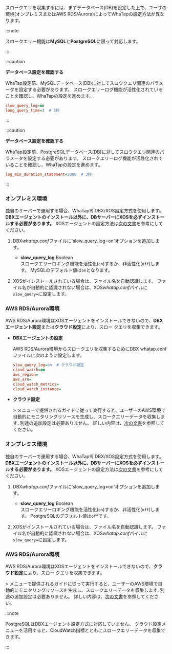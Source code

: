 スロークエリを収集するには、まずデータベース(DB)を設定した上で、ユーザの環境(オンプレミスまたはAWS RDS/Aurora)によってWhaTapの設定方法が異なります。

:::note

スロークエリー機能は**MySQL**と**PostgreSQL**に限って対応します。

:::

<InDoc product="mysql">

:::caution

**データベース設定を確認する**

WhaTap設定前、MySQLデータベース(DB)に対してスロウクエリ関連のパラメータを設定する必要があります。 スロークエリーログ機能が活性化されていることを確認し、WhaTapの設定を進めます。

```ini
slow_query_log=on  
long_query_time=3  # 3秒 
```

:::

</InDoc>

<InDoc product="postgresql">

:::caution

**データベース設定を確認する**

WhaTap設定前、PostgreSQLデータベース(DB)に対してスロウクエリ関連のパラメータを設定する必要があります。 スロークエリーログ機能が活性化されていることを確認し、WhaTapの設定を進めます。

```ini
log_min_duration_statement=3000  # 3秒
```

:::

</InDoc>

<InDoc product="mysql">

### オンプレミス環境

独自のサーバーで運用する場合、WhaTap의 DBX/XOS設定方式を使用します。 **DBXエージェントのインストール以外に、DBサーバーにXOSを必ずインストールする必要があります。** XOSエージェントの設定方法は[次の文書](agent-xos-settings)を参考にしてください。

1. DBX*whatap.conf*ファイルに'slow_query_log=on'オプションを追加します。

   - **slow_query_log** <span class='type'>Boolean</span>\
       スロークエリーロギング機能を活性化(`on`)するか、非活性化(`off`)します。 MySQLのデフォルト値は`on`となります。

2. XOSがインストールされている場合は、ファイル名を自動認識します。 ファイル名が自動的に認識されない場合は、XOS*whatap.conf*パイルに`slow_query=`に設定します。

### AWS RDS/Aurora環境

AWS RDS/Aurora環境はXOSエージェントをインストールできないので、**DBXエージェント設定**または**クラウド設定**により、スロー クエリを収集できます。

- **DBXエージェントの設定**

    AWS RDS/Aurora環境からスロークエリを収集するためにDBX whatap.confファイルに次のように設定します。

  ```ini title="whatap.conf"
  slow_query_log=on  # クラウド設定
  cloud_watch=on
  aws_region=
  aws_arn=
  cloud_watch_metrics=
  cloud_watch_instance= 
  ```

- **クラウド設定**

  <Cmdname sid="side_management" className="uitext" /> &gt; <Cmdname sid="side_dbCloudSetting" className="uitext" />メニューで提供されるガイドに従って実行すると、ユーザーのAWS環境で自動的にモニタリングリソースを生成し、スロークエリーデータを収集します. 別途の追加設定は必要ありません。 詳しい内容は、[次の文書](cloudsettings)を参照してください。

</InDoc>

<InDoc product="postgresql">

### オンプレミス環境

独自のサーバーで運用する場合、WhaTap의 DBX/XOS設定方式を使用します。 **DBXエージェントのインストール以外に、DBサーバーにXOSを必ずインストールする必要があります。** XOSエージェントの設定方法は[次の文書](agent-xos-settings)を参考にしてください。

1. DBX*whatap.conf*ファイルに'slow_query_log=on'オプションを追加します。 

   - **slow_query_log** <span class='type'>Boolean</span>\
       スロークエリーロギング機能を活性化(`on`)するか、非活性化(`off`)します。 PostgreSQLのデフォルト値は`off`です。 

2. XOSがインストールされている場合は、ファイル名を自動認識します。 ファイル名が自動的に認識されない場合は、XOS*whatap.conf*パイルに`slow_query=`に設定します。

### AWS RDS/Aurora環境

AWS RDS/Aurora環境はXOSエージェントをインストールできないので、**クラウド設定**により、スロー クエリを収集できます。 

<Cmdname sid="side_management" className="uitext" /> &gt; <Cmdname sid="side_dbCloudSetting" className="uitext" />メニューで提供されるガイドに従って実行すると、ユーザーのAWS環境で自動的にモニタリングリソースを生成し、スロークエリーデータを収集します. 別途の追加設定は必要ありません。 詳しい内容は、[次の文書](cloudsettings)を参照してください。

:::note

PostgreSQLはDBXエージェント設定方式に対応していません。 クラウド設定メニューを活用すると、CloudWatch指標とともにスロークエリーデータを収集できます。

:::

</InDoc>
